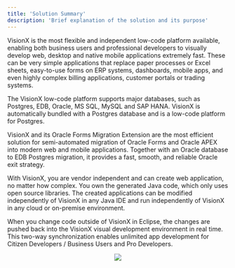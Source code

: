 ```yaml
---
title: 'Solution Summary'
description: 'Brief explanation of the solution and its purpose'
---
```

VisionX is the most flexible and independent low-code platform available, enabling both business users and professional developers to visually develop web, desktop and native mobile applications extremely fast. These can be very simple applications that replace paper processes or Excel sheets, easy-to-use forms on ERP systems, dashboards, mobile apps, and even  highly complex billing applications, customer portals or trading systems. 

The VisionX low-code platform supports major databases, such as Postgres, EDB, Oracle, MS SQL, MySQL and SAP HANA. VisionX is automatically bundled with a Postgres database and is a low-code platform for Postgres.

VisionX and its Oracle Forms Migration Extension are the most efficient solution for semi-automated migration of Oracle Forms and Oracle APEX into modern web and mobile applications. Together with an Oracle database to EDB Postgres migration, it provides a fast, smooth, and reliable Oracle exit strategy.

With VisionX, you are vendor independent and can create web application, no matter how complex. You own the generated Java code, which only uses open source libraries. The created applications can be modified independently of VisionX in any Java IDE and run independently of VisionX in any cloud or on-premise environment. 

When you change code outside of VisionX in Eclipse, the changes are pushed back into the VisionX visual development environment in real time. This two-way synchronization enables unlimited app development for Citizen Developers / Business Users and Pro Developers.

<p align="center">
  <img src="Images/system-architecture-application.png">
</p>